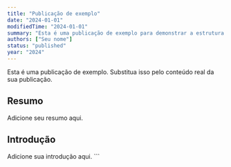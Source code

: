 ```yaml
---
title: "Publicação de exemplo"
date: "2024-01-01"
modifiedTime: "2024-01-01"
summary: "Esta é uma publicação de exemplo para demonstrar a estrutura."
authors: ["Seu nome"]
status: "published"
year: "2024"
---
```


Esta é uma publicação de exemplo. Substitua isso pelo conteúdo real da sua publicação.

## Resumo

Adicione seu resumo aqui.

## Introdução

Adicione sua introdução aqui.
\`\`\`
